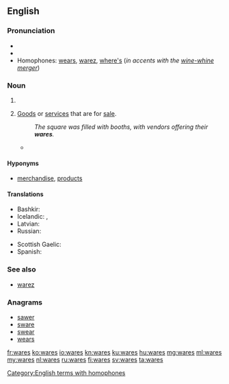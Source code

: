 ==English==

===Pronunciation===
* {{audio|en-us-wares.ogg|Audio (US)|lang=en}}
* {{rhymes|ɛə(r)z}}
* Homophones: [[wears]], [[warez]], [[where's]] (''in accents with the [[wine-whine merger]]'')

===Noun===
{{head|en|plural}}

# {{plural of|ware|lang=en}}
# {{context|plural only|lang=en}} [[goods|Goods]] or [[service]]s that are for [[sale]].
#: ''The square was filled with booths, with vendors offering their '''wares'''.''
#* {{quote-journal|journal=Dáil Éireann|date=October 26|year=2011|title=Report of the Interdepartmental Working Committee on Mortgage Arrears|passage=I call on the Minister to ensure good regulation is applied to moneylenders and so-called independent money advisers, many of whom are former bankers peddling their '''wares'''}}

====Hyponyms====
* {{sense|goods for sale}} [[merchandise]], [[product]]s

====Translations====
{{trans-top|goods for sale}}
* Bashkir: {{t|ba|тауар}}
* Icelandic: {{t+|is|vara|alt=vörur|f-p}}, {{t+|is|varningur|m}}
* Latvian: {{t+|lv|prece|f}}
* Russian: {{t+|ru|товар|sc=Cyrl}}
{{trans-mid}}
* Scottish Gaelic: {{t|gd|bathar|m}}
* Spanish: {{t|es|mercancías|f-p}}
{{trans-bottom}}

===See also===
* [[warez]]

===Anagrams===
* [[sawer#English|sawer]]
* [[sware#English|sware]]
* [[swear#English|swear]]
* [[wears#English|wears]]

[[Category:English terms with homophones]]

[[fr:wares]]
[[ko:wares]]
[[io:wares]]
[[kn:wares]]
[[ku:wares]]
[[hu:wares]]
[[mg:wares]]
[[ml:wares]]
[[my:wares]]
[[nl:wares]]
[[ru:wares]]
[[fi:wares]]
[[sv:wares]]
[[ta:wares]]